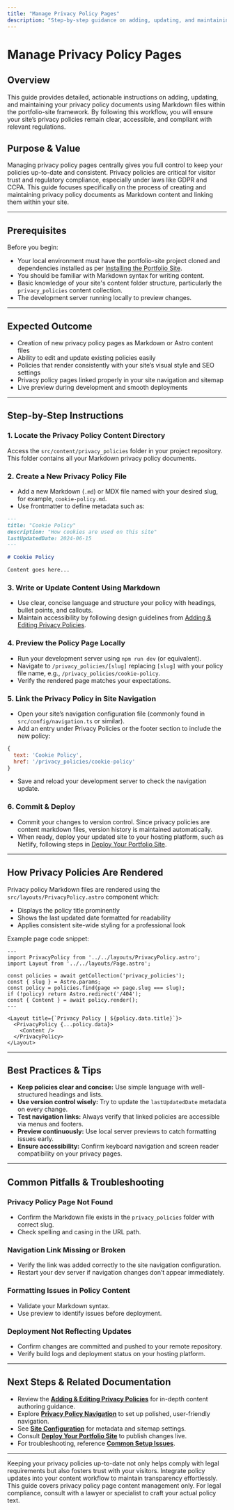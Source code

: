 ```yaml
---
title: "Manage Privacy Policy Pages"
description: "Step-by-step guidance on adding, updating, and maintaining privacy policy documents via markdown. Find out how policies are rendered and linked, and ensure your site stays compliant and transparent."
---
```


# Manage Privacy Policy Pages

## Overview

This guide provides detailed, actionable instructions on adding, updating, and maintaining your privacy policy documents using Markdown files within the portfolio-site framework. By following this workflow, you will ensure your site’s privacy policies remain clear, accessible, and compliant with relevant regulations.

## Purpose & Value

Managing privacy policy pages centrally gives you full control to keep your policies up-to-date and consistent. Privacy policies are critical for visitor trust and regulatory compliance, especially under laws like GDPR and CCPA. This guide focuses specifically on the process of creating and maintaining privacy policy documents as Markdown content and linking them within your site.

---

## Prerequisites

Before you begin:

- Your local environment must have the portfolio-site project cloned and dependencies installed as per [Installing the Portfolio Site](/getting-started/setup-installation/installing-the-portfolio-site).
- You should be familiar with Markdown syntax for writing content.
- Basic knowledge of your site's content folder structure, particularly the `privacy_policies` content collection.
- The development server running locally to preview changes.

---

## Expected Outcome

- Creation of new privacy policy pages as Markdown or Astro content files
- Ability to edit and update existing policies easily
- Policies that render consistently with your site’s visual style and SEO settings
- Privacy policy pages linked properly in your site navigation and sitemap
- Live preview during development and smooth deployments

---

## Step-by-Step Instructions

### 1. Locate the Privacy Policy Content Directory

Access the `src/content/privacy_policies` folder in your project repository. This folder contains all your Markdown privacy policy documents.

### 2. Create a New Privacy Policy File

- Add a new Markdown (`.md`) or MDX file named with your desired slug, for example, `cookie-policy.md`.
- Use frontmatter to define metadata such as:

```markdown
---
title: "Cookie Policy"
description: "How cookies are used on this site"
lastUpdatedDate: 2024-06-15
---

# Cookie Policy

Content goes here...
```

### 3. Write or Update Content Using Markdown

- Use clear, concise language and structure your policy with headings, bullet points, and callouts.
- Maintain accessibility by following design guidelines from [Adding & Editing Privacy Policies](/usage/privacy-policies/manage-privacy-policies).

### 4. Preview the Policy Page Locally

- Run your development server using `npm run dev` (or equivalent).
- Navigate to `/privacy_policies/[slug]` replacing `[slug]` with your policy file name, e.g., `/privacy_policies/cookie-policy`.
- Verify the rendered page matches your expectations.

### 5. Link the Privacy Policy in Site Navigation

- Open your site’s navigation configuration file (commonly found in `src/config/navigation.ts` or similar).
- Add an entry under Privacy Policies or the footer section to include the new policy:

```js
{
  text: 'Cookie Policy',
  href: '/privacy_policies/cookie-policy'
}
```

- Save and reload your development server to check the navigation update.

### 6. Commit & Deploy

- Commit your changes to version control. Since privacy policies are content markdown files, version history is maintained automatically.
- When ready, deploy your updated site to your hosting platform, such as Netlify, following steps in [Deploy Your Portfolio Site](/guides/getting-started/deploy-your-portfolio).

---

## How Privacy Policies Are Rendered

Privacy policy Markdown files are rendered using the `src/layouts/PrivacyPolicy.astro` component which:

- Displays the policy title prominently
- Shows the last updated date formatted for readability
- Applies consistent site-wide styling for a professional look

Example page code snippet:

```astro
---
import PrivacyPolicy from '../../layouts/PrivacyPolicy.astro';
import Layout from '../../layouts/Page.astro';

const policies = await getCollection('privacy_policies');
const { slug } = Astro.params;
const policy = policies.find(page => page.slug === slug);
if (!policy) return Astro.redirect('/404');
const { Content } = await policy.render();
---

<Layout title={`Privacy Policy | ${policy.data.title}`}>
  <PrivacyPolicy {...policy.data}>
    <Content />
  </PrivacyPolicy>
</Layout>
```

---

## Best Practices & Tips

- **Keep policies clear and concise:** Use simple language with well-structured headings and lists.
- **Use version control wisely:** Try to update the `lastUpdatedDate` metadata on every change.
- **Test navigation links:** Always verify that linked policies are accessible via menus and footers.
- **Preview continuously:** Use local server previews to catch formatting issues early.
- **Ensure accessibility:** Confirm keyboard navigation and screen reader compatibility on your privacy pages.

---

## Common Pitfalls & Troubleshooting

### Privacy Policy Page Not Found
- Confirm the Markdown file exists in the `privacy_policies` folder with correct slug.
- Check spelling and casing in the URL path.

### Navigation Link Missing or Broken
- Verify the link was added correctly to the site navigation configuration.
- Restart your dev server if navigation changes don’t appear immediately.

### Formatting Issues in Policy Content
- Validate your Markdown syntax.
- Use preview to identify issues before deployment.

### Deployment Not Reflecting Updates
- Confirm changes are committed and pushed to your remote repository.
- Verify build logs and deployment status on your hosting platform.

---

## Next Steps & Related Documentation

- Review the **[Adding & Editing Privacy Policies](/usage/privacy-policies/manage-privacy-policies)** for in-depth content authoring guidance.
- Explore **[Privacy Policy Navigation](/usage/privacy-policies/privacy-navigation)** to set up polished, user-friendly navigation.
- See **[Site Configuration](/getting-started/setup-installation/configuration-setup-basics)** for metadata and sitemap settings.
- Consult **[Deploy Your Portfolio Site](/guides/getting-started/deploy-your-portfolio)** to publish changes live.
- For troubleshooting, reference **[Common Setup Issues](/getting-started/first-run-validation/common-setup-troubleshooting)**.


---

<Tip>
Keeping your privacy policies up-to-date not only helps comply with legal requirements but also fosters trust with your visitors. Integrate policy updates into your content workflow to maintain transparency effortlessly.
</Tip>

<Note>
This guide covers privacy policy page content management only. For legal compliance, consult with a lawyer or specialist to craft your actual policy text.
</Note>